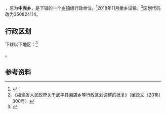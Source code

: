{{中国乡级行政区|35/08/24/205/000}}

'''{{PAGENAMEBASE}}'''，原为'''中赤乡'''，是{{PRC admin/fullname|35/08/24/205/000|3}}下辖的一个[[乡镇|乡镇]]级行政单位。<ref>{{PRC admin/ref sgc|{{PRC admin/parent|35/08/24/205/000}}}}</ref>2018年11月撤乡设镇。<ref>《福建省人民政府关于武平县湘店乡等行政区划调整的批复》（闽政文〔2018〕300号）</ref>区划代码改为350824114。

== 行政区划 ==
{{PAGENAMEBASE}}下辖以下地区：<ref>{{PRC admin/ref sgc|35/08/24/205/000}}</ref>

{{PRC admin/children|35/08/24/205/000}}。

== 参考资料 ==
{{reflist}}

{{PRC admin/navcat|35/08/24/205/000}}